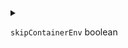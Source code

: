
<details>
<summary>

`skipContainerEnv`  <span class="config-field-type">boolean</span> 

</summary>

SkipContainerEnv will not forward the container environment variables to the local command

</details>
